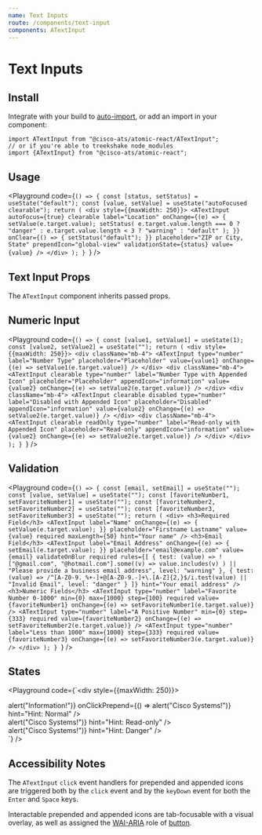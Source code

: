 ```yaml
---
name: Text Inputs
route: /components/text-input
components: ATextInput
---
```



# Text Inputs

## Install

Integrate with your build to [auto-import](/#integrating), or add an import in your component:

```
import ATextInput from "@cisco-ats/atomic-react/ATextInput";
// or if you're able to treekshake node_modules
import {ATextInput} from "@cisco-ats/atomic-react";
```

## Usage

<Playground
  code={`() => {
  const [status, setStatus] = useState("default");
  const [value, setValue] = useState("autoFocused clearable");
  return (
    <div style={{maxWidth: 250}}>
      <ATextInput
        autoFocus={true}
        clearable
        label="Location"
        onChange={(e) => {
          setValue(e.target.value);
          setStatus(
            e.target.value.length === 0
              ? "danger"
              : e.target.value.length < 3
              ? "warning"
              : "default"
          );
        }}
        onClear={() => {
          setStatus("default");
        }}
        placeholder="ZIP or City, State"
        prependIcon="global-view"
        validationState={status}
        value={value}
      />
    </div>
  );
}
`}
/>

## Text Input Props

The `ATextInput` component inherits passed props.

<Props of="ATextInput" />

## Numeric Input

<Playground
  code={`() => {
  const [value1, setValue1] = useState(1);
  const [value2, setValue2] = useState("");
  return (
    <div style={{maxWidth: 250}}>
      <div className="mb-4">
        <ATextInput
          type="number"
          label="Number Type"
          placeholder="Placeholder"
          value={value1}
          onChange={(e) => setValue1(e.target.value)}
        />
      </div>
      <div className="mb-4">
        <ATextInput
          clearable
          type="number"
          label="Number Type with Appended Icon"
          placeholder="Placeholder"
          appendIcon="information"
          value={value2}
          onChange={(e) => setValue2(e.target.value)}
        />
      </div>
      <div className="mb-4">
        <ATextInput
          clearable
          disabled
          type="number"
          label="Disabled with Appended Icon"
          placeholder="Disabled"
          appendIcon="information"
          value={value2}
          onChange={(e) => setValue2(e.target.value)}
        />
      </div>
      <div className="mb-4">
        <ATextInput
          clearable
          readOnly
          type="number"
          label="Read-only with Appended Icon"
          placeholder="Read-only"
          appendIcon="information"
          value={value2}
          onChange={(e) => setValue2(e.target.value)}
        />
      </div>
    </div>
  );
}
`}
/>

## Validation

<Playground
  code={`() => {
  const [email, setEmail] = useState("");
  const [value, setValue] = useState("");
  const [favoriteNumber1, setFavoriteNumber1] = useState("");
  const [favoriteNumber2, setFavoriteNumber2] = useState("");
  const [favoriteNumber3, setFavoriteNumber3] = useState("");
  return (
    <div>
      <h3>Required Field</h3>
      <ATextInput
        label="Name"
        onChange={(e) => {
          setValue(e.target.value);
        }}
        placeholder="Firstname Lastname"
        value={value}
        required
        maxLength={50}
        hint="Your name"
      />
      <h3>Email Field</h3>
      <ATextInput
        label="Email Address"
        onChange={(e) => {
          setEmail(e.target.value);
        }}
        placeholder="email@example.com"
        value={email}
        validateOnBlur
        required
        rules={[
          {
            test: (value) =>
              !["@gmail.com", "@hotmail.com"].some((v) =>
                value.includes(v)
              ) || "Please provide a business email address",
            level: "warning"
          },
          {
            test: (value) =>
              /^[A-Z0-9._%+-]+@[A-Z0-9.-]+\.[A-Z]{2,}$/i.test(value) ||
              "Invalid Email",
            level: "danger"
          }
        ]}
        hint="Your email address"
      />
      <h3>Numeric Fields</h3>
      <ATextInput
        type="number"
        label="Favorite Number 0-1000"
        min={0}
        max={1000}
        step={100}
        required
        value={favoriteNumber1}
        onChange={(e) => setFavoriteNumber1(e.target.value)}
      />
      <ATextInput
        type="number"
        label="A Positive Number"
        min={0}
        step={333}
        required
        value={favoriteNumber2}
        onChange={(e) => setFavoriteNumber2(e.target.value)}
      />
      <ATextInput
        type="number"
        label="Less than 1000"
        max={1000}
        step={333}
        required
        value={favoriteNumber3}
        onChange={(e) => setFavoriteNumber3(e.target.value)}
      />
    </div>
  );
}
`}
/>

## States

<Playground
  code={`<div style={{maxWidth: 250}}>
  <div className="mb-4">
    <ATextInput label="Label" placeholder="Normal" />
  </div>
  <div className="mb-4">
    <ATextInput
      label="Label"
      placeholder="Normal"
      prependIcon="cisco"
      appendIcon="information"
      onClickAppend={() => alert("Information!")}
      onClickPrepend={() => alert("Cisco Systems!")}
      hint="Hint: Normal"
    />
  </div>
  <div className="mb-4">
    <ATextInput label="Label" placeholder="Disabled" disabled />
  </div>
  <div className="mb-4">
    <ATextInput
      label="Label"
      placeholder="Disabled"
      disabled
      prependIcon="cisco"
      appendIcon="information"
      hint="Hint: Disabled"
    />
  </div>
  <div className="mb-4">
    <ATextInput label="Label" placeholder="Read-only State" readOnly />
  </div>
  <div className="mb-4">
    <ATextInput
      label="Label"
      placeholder="Read-only State"
      readOnly
      prependIcon="cisco"
      appendIcon="information"
      onClickPrepend={() => alert("Cisco Systems!")}
      hint="Hint: Read-only"
    />
  </div>
  <div className="mb-4">
    <ATextInput
      label="Label"
      validationState="warning"
      placeholder="Warning State"
    />
  </div>
  <div className="mb-4">
    <ATextInput
      label="Label"
      validationState="warning"
      placeholder="Warning"
      prependIcon="cisco"
      appendIcon="information"
      hint="Hint: Warning"
    />
  </div>
  <div className="mb-4">
    <ATextInput
      label="Label"
      validationState="danger"
      placeholder="Danger State"
    />
  </div>
  <div className="mb-4">
    <ATextInput
      label="Label"
      validationState="danger"
      placeholder="Danger State"
      prependIcon="cisco"
      appendIcon="information"
      onClickPrepend={() => alert("Cisco Systems!")}
      hint="Hint: Danger"
    />
  </div>
</div>
`}
/>

## Accessibility Notes

The `ATextInput` `click` event handlers for prepended and appended icons are triggered both by the `click` event and by the `keyDown` event for both the `Enter` and `Space` keys.

Interactable prepended and appended icons are tab-focusable with a visual overlay, as well as assigned the [WAI-ARIA](https://www.w3.org/WAI/standards-guidelines/aria/) role of [button](https://www.w3.org/TR/wai-aria/#button).
